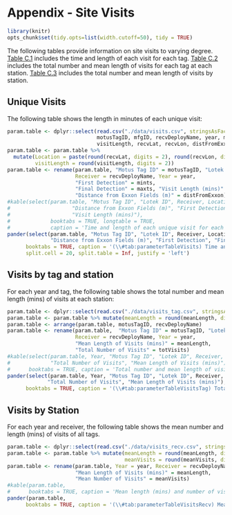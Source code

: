 # Appendix - Site Visits {#AppendixC}

```r
library(knitr)
opts_chunk$set(tidy.opts=list(width.cutoff=50), tidy = TRUE)
```
The following tables provide information on site visits to varying degree. [Table C.1](#tab:parameterTableVisits) includes the time and length of each visit for each tag. [Table C.2](#tab:parameterTableVisitsTag) includes the total number and mean length of visits for each tag at each station. [Table C.3](#tab:parameterTableVisitsRecv) includes the total number and mean length of visits by station.

## Unique Visits
The following table shows the length in minutes of each unique visit:
```r
param.table <- dplyr::select(read.csv("./data/visits.csv", stringsAsFactors=FALSE), 
                             motusTagID, mfgID, recvDeployName, year, mints, maxts, 
                             visitLength, recvLat, recvLon, distFromExxon)
param.table <- param.table %>% 
  mutate(Location = paste(round(recvLat, digits = 2), round(recvLon, digits = 2), sep = ", "),
         visitLength = round(visitLength, digits = 2))
param.table <- rename(param.table, "Motus Tag ID" = motusTagID, "Lotek ID" = mfgID,
                      Receiver = recvDeployName, Year = year, 
                      "First Detection" = mints,
                      "Final Detection" = maxts, "Visit Length (mins)" = visitLength, 
                      "Distance from Exxon Fields (m)" = distFromExxon)
#kable(select(param.table, "Motus Tag ID", "Lotek ID", Receiver, Location, 
#                    "Distance from Exxon Fields (m)", "First Detection", "Final Detection", 
#                    "Visit Length (mins)"), 
#             booktabs = TRUE, longtable = TRUE,
#             caption = 'Time and length of each unique visit for each tag')
pander(select(param.table, "Motus Tag ID", "Lotek ID", Receiver, Location,
              "Distance from Exxon Fields (m)", "First Detection", "Final Detection","Visit Length (mins)"), 
      booktabs = TRUE, caption = '(\\#tab:parameterTableVisits) Time and length of each unique visit for each tag', 
      split.cell = 20, split.table = Inf, justify = 'left')
```


## Visits by tag and station
For each year and tag, the following table shows the total number and mean length (mins) of visits at each station:
```r
param.table <- dplyr::select(read.csv("./data/visits_tag.csv", stringsAsFactors=FALSE), 2:7)
param.table <- param.table %>% mutate(meanLength = round(meanLength, digits = 2))
param.table <- arrange(param.table, motusTagID, recvDeployName)
param.table <- rename(param.table,  "Motus Tag ID" = motusTagID, "Lotek ID" = mfgID,
                      Receiver = recvDeployName, Year = year, 
                      "Mean Length of Visits (mins)" = meanLength, 
                      "Total Number of Visits" = totVisits)
#kable(select(param.table, Year, "Motus Tag ID", "Lotek ID", Receiver, 
#             "Total Number of Visits", "Mean Length of Visits (mins)"), 
#      booktabs = TRUE, caption = 'Total number and mean length of visits (mins) for each tag by receiver', longtable = TRUE)
pander(select(param.table, Year, "Motus Tag ID", "Lotek ID", Receiver, 
             "Total Number of Visits", "Mean Length of Visits (mins)"), 
      booktabs = TRUE, caption = '(\\#tab:parameterTableVisitsTag) Total number and mean length of visits (mins) for each tag by receiver', split.cell = 20, split.table = Inf, justify = 'left')
```


## Visits by Station
For each year and receiver, the following table shows the mean number and length (mins) of visits of all tags.

```r
param.table <- dplyr::select(read.csv("./data/visits_recv.csv", stringsAsFactors=FALSE), 2:5)
param.table <- param.table %>% mutate(meanLength = round(meanLength, digits = 2),
                                      meanVisits = round(meanVisits, digits = 2))
param.table <- rename(param.table, Year = year, Receiver = recvDeployName, 
                      "Mean Length of Visits (mins)" = meanLength, 
                      "Mean Number of Visits" = meanVisits)
#kable(param.table, 
#      booktabs = TRUE, caption = 'Mean length (mins) and number of visits of all tags at each receiver by year', longtable = TRUE) 
pander(param.table, 
      booktabs = TRUE, caption = '(\\#tab:parameterTableVisitsRecv) Mean length (mins) and number of visits of all tags at each receiver by year', split.cell = 30, split.table = Inf, justify = 'left') 
```
